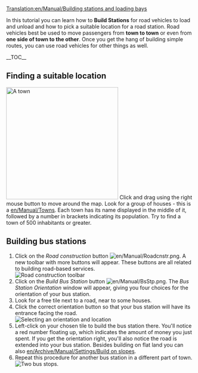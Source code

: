 [[Translation:en/Manual/Building stations and loading bays]]
{{nl/Vertaling|en/Manual/Building stations and loading bays|0}}{{nl/Manual/Tutorial/Tutorial}}

In this tutorial you can learn how to '''Build Stations''' for road vehicles to load and unload and how to pick a suitable location for a road station. Road vehicles best be used to move passengers from '''town to town''' or even from '''one side of town to the other'''. Once you get the hang of building simple routes, you can use road vehicles for other things as well. 

__TOC__

==Finding a suitable location==
[[File:en/Manual/Tutorial bus 1.png|thumb|300px|left|A town]]
Click and drag using the right mouse button to move around the map. Look for a group of houses - this is a [[en/Manual/Towns]]. Each town has its name displayed in the middle of it, followed by a number in brackets indicating its population. Try to find a town of 500 inhabitants or greater.
<br clear="left" />

==Building bus stations==
# Click on the ''Road construction'' button [[File:en/Manual/Roadcnstr.png]]. A new toolbar with more buttons will appear. These buttons are all related to building road-based services.<br/>[[File:en/Manual/Road constructionnew.png|none|frame|Road construction toolbar]]
# Click on the ''Build Bus Station'' button [[File:en/Manual/BsStp.png]]. The ''Bus Station Orientation'' window will appear, giving you four choices for the orientation of your bus station.
# Look for a free tile next to a road, near to some houses.
# Click the correct orientation button so that your bus station will have its entrance facing the road.<br/>[[File:en/Manual/Tutorial bus 2.png|frame|none|Selecting an orientation and location]]
# Left-click on your chosen tile to build the bus station there. You'll notice a red number floating up, which indicates the amount of money you just spent. If you get the orientation right, you'll also notice the road is extended into your bus station. Besides building on flat land you can also [[en/Archive/Manual/Settings/Build on slopes]].
# Repeat this procedure for another bus station in a different part of town.<br/>[[File:en/Manual/Tutorial bus 3.png|frame|none|Two bus stops.]]